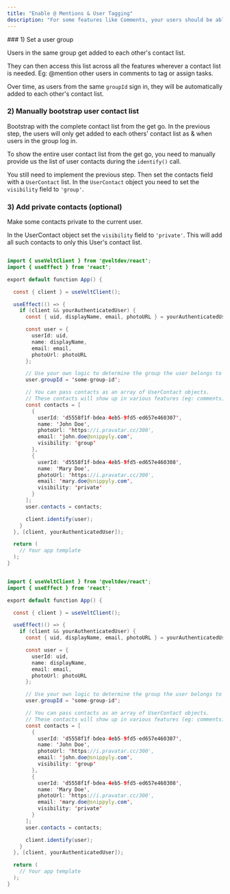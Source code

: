```yaml
---
title: "Enable @ Mentions & User Tagging"
description: "For some features like Comments, your users should be able to @mention or tag other users. You can enable autocomplete and show a contacts dropdown by using this feature."
---
```


<Tabs>
  <Tab title="React">
### 1) Set a user group

Users in the same group get added to each other's contact list.

They can then access this list across all the features wherever a contact list is needed. Eg: @mention other users in comments to tag or assign tasks.

Over time, as users from the same `groupId` sign in, they will be automatically added to each other's contact list.

### 2) Manually bootstrap user contact list

Bootstrap with the complete contact list from the get go.
In the previous step, the users will only get added to each others' contact list as & when users in the group log in.

To show the entire user contact list from the get go, you need to manually provide us the list of user contacts during the `identify()` call.

You still need to implement the previous step. Then set the contacts field with a `UserContact` list. In the `UserContact` object you need to set the `visibility` field to `'group'`.

### 3) Add private contacts (optional)

Make some contacts private to the current user.

In the UserContact object set the `visibility` field to `'private'`. This will add all such contacts to only this User's contact list.

  </Tab>
  <Tab title="Next.js">

  </Tab>
</Tabs>

<RequestExample>

```java React

import { useVeltClient } from '@veltdev/react';
import { useEffect } from 'react';

export default function App() {

  const { client } = useVeltClient();

  useEffect(() => {
    if (client && yourAuthenticatedUser) {
      const { uid, displayName, email, photoURL } = yourAuthenticatedUser;

      const user = {
        userId: uid,
        name: displayName,
        email: email,
        photoUrl: photoURL
      };

      // Use your own logic to determine the group the user belongs to
      user.groupId = 'some-group-id';

      // You can pass contacts as an array of UserContact objects.
      // These contacts will show up in various features (eg: comments) so that user can tag, @mention them.
      const contacts = [
        {
          userId: 'd5558f1f-bdea-4eb5-9fd5-ed657e460307',
          name: 'John Doe',
          photoUrl: 'https://i.pravatar.cc/300',
          email: 'john.doe@snippyly.com',
          visibility: 'group'
        },
        {
          userId: 'd5558f1f-bdea-4eb5-9fd5-ed657e460308',
          name: 'Mary Doe',
          photoUrl: 'https://i.pravatar.cc/300',
          email: 'mary.doe@snippyly.com',
          visibility: 'private'
        }
      ];
      user.contacts = contacts;

      client.identify(user);
    }
  }, [client, yourAuthenticatedUser]);

  return (
    // Your app template
  );
}
```

```java Next.js

import { useVeltClient } from '@veltdev/react';
import { useEffect } from 'react';

export default function App() {

  const { client } = useVeltClient();

  useEffect(() => {
    if (client && yourAuthenticatedUser) {
      const { uid, displayName, email, photoURL } = yourAuthenticatedUser;

      const user = {
        userId: uid,
        name: displayName,
        email: email,
        photoUrl: photoURL
      };

      // Use your own logic to determine the group the user belongs to
      user.groupId = 'some-group-id';

      // You can pass contacts as an array of UserContact objects.
      // These contacts will show up in various features (eg: comments) so that user can tag, @mention them.
      const contacts = [
        {
          userId: 'd5558f1f-bdea-4eb5-9fd5-ed657e460307',
          name: 'John Doe',
          photoUrl: 'https://i.pravatar.cc/300',
          email: 'john.doe@snippyly.com',
          visibility: 'group'
        },
        {
          userId: 'd5558f1f-bdea-4eb5-9fd5-ed657e460308',
          name: 'Mary Doe',
          photoUrl: 'https://i.pravatar.cc/300',
          email: 'mary.doe@snippyly.com',
          visibility: 'private'
        }
      ];
      user.contacts = contacts;

      client.identify(user);
    }
  }, [client, yourAuthenticatedUser]);

  return (
    // Your app template
  );
}
```

</RequestExample>
